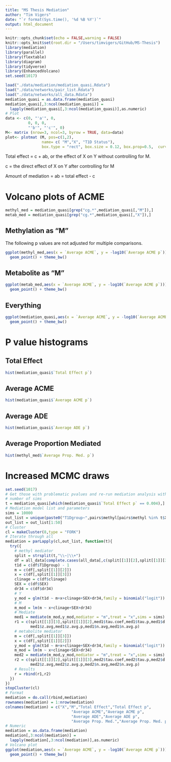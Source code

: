 ```yaml
---
title: "MS Thesis Mediation"
author: "Tim Vigers"
date: "`r format(Sys.time(), '%d %B %Y')`"
output: html_document
---
```


```r
knitr::opts_chunk$set(echo = FALSE,warning = FALSE)
knitr::opts_knit$set(root.dir = "/Users/timvigers/GitHub/MS-Thesis")
library(mediation)
library(parallel)
library(flextable)
library(diagram)
library(tidyverse)
library(EnhancedVolcano)
set.seed(1017)
```

```r
load("./data/mediation/mediation_quasi.Rdata")
load("./data/networks/pair_list.Rdata")
load("./data/networks/all_data.Rdata")
mediation_quasi = as.data.frame(mediation_quasi)
mediation_quasi[,3:ncol(mediation_quasi)] = 
  lapply(mediation_quasi[,3:ncol(mediation_quasi)],as.numeric)
# Plot
data <- c(0, "'a'", 0,
          0, 0, 0, 
          "'b'", "'c'", 0)
M<- matrix (nrow=3, ncol=3, byrow = TRUE, data=data)
plot<- plotmat (M, pos=c(1,2), 
                name= c( "M","X", "T1D Status"), 
                box.type = "rect", box.size = 0.12, box.prop=0.5,  curve=0)
```

Total effect = c + ab, or the effect of X on Y without controlling for M.

c = the direct effect of X on Y after controlling for M 

Amount of mediation = ab = total effect - c

# Volcano plots of ACME

```r
methyl_med = mediation_quasi[grep("cg.*",mediation_quasi[,"M"]),]
metab_med = mediation_quasi[grep("cg.*",mediation_quasi[,"X"]),]
```

## Methylation as "M"

The following p values are not adjusted for multiple comparisons.

```r
ggplot(methyl_med,aes(x = `Average ACME`, y = -log10(`Average ACME p`))) +
  geom_point() + theme_bw()
```

## Metabolite as "M"

```r
ggplot(metab_med,aes(x = `Average ACME`, y = -log10(`Average ACME p`))) +
  geom_point() + theme_bw()
```

## Everything

```r
ggplot(mediation_quasi,aes(x = `Average ACME`, y = -log10(`Average ACME p`))) +
  geom_point() + theme_bw()
```

# P value histograms

## Total Effect

```r
hist(mediation_quasi$`Total Effect p`)
```

## Average ACME

```r
hist(mediation_quasi$`Average ACME p`)
```

## Average ADE

```r
hist(mediation_quasi$`Average ADE p`)
```

## Average Proportion Mediated

```r
hist(methyl_med$`Average Prop. Med. p`)
```

# Increased MCMC draws

```r
set.seed(1017)
# Get those with problematic pvalues and re-run mediation analysis with higher 
# number of sims
t = mediation_quasi[which(mediation_quasi$`Total Effect p` == 0.004),]
# Mediation model list and parameters
sims = 10000
out_list = unique(paste0("T1Dgroup~",pairs$methyl[pairs$methyl %in% t$X],"+",pairs$metab[pairs$metab %in% t$X]))
out_list = out_list[1:50]
# Cluster
cl = makeCluster(8,type = "FORK")
# Iterate through all
mediation = parLapply(cl,out_list, function(t){
  try({
    # methyl mediator
    split = strsplit(t,"\\~|\\+")
    df = all_data[complete.cases(all_data[,c(split[[1]][2],split[[1]][3])]),]
    t1d = c(df$T1Dgroup) - 1
    m = c(df[,split[[1]][2]])
    x = c(df[,split[[1]][3]])
    clinage = c(df$clinage)
    SEX = c(df$SEX)
    dr34 = c(df$dr34)
    # Y
    y_mod = glm(t1d ~ m+x+clinage+SEX+dr34,family = binomial("logit"))
    # M
    m_mod = lm(m ~ x+clinage+SEX+dr34)
    # Mediate
    med1 = mediate(m_mod,y_mod,mediator = "m",treat = "x",sims = sims)
    r1 = c(split[[1]][3],split[[1]][2],med1$tau.coef,med1$tau.p,med1$d.avg,med1$d.avg.p,
           med1$z.avg,med1$z.avg.p,med1$n.avg,med1$n.avg.p)
    # metabolite mediator
    m = c(df[,split[[1]][3]])
    x = c(df[,split[[1]][2]])
    y_mod = glm(t1d ~ m+x+clinage+SEX+dr34,family = binomial("logit"))
    m_mod = lm(m ~ x+clinage+SEX+dr34)
    med2 = mediate(m_mod,y_mod,mediator = "m",treat = "x",sims = sims)
    r2 = c(split[[1]][2],split[[1]][3],med2$tau.coef,med2$tau.p,med2$d.avg,med2$d.avg.p,
           med2$z.avg,med2$z.avg.p,med2$n.avg,med2$n.avg.p)
    # Results
    r = rbind(r1,r2)
  })
}) 
stopCluster(cl)
# Format
mediation = do.call(rbind,mediation)
rownames(mediation) = 1:nrow(mediation)
colnames(mediation) = c("X","M","Total Effect","Total Effect p",
                             "Average ACME","Average ACME p",
                             "Average ADE","Average ADE p",
                             "Average Prop. Med.","Average Prop. Med. p")
# Numeric
mediation = as.data.frame(mediation)
mediation[,3:ncol(mediation)] = 
  lapply(mediation[,3:ncol(mediation)],as.numeric)
# Volcano plot
ggplot(mediation,aes(x = `Average ACME`, y = -log10(`Average ACME p`))) +
  geom_point() + theme_bw()
```
